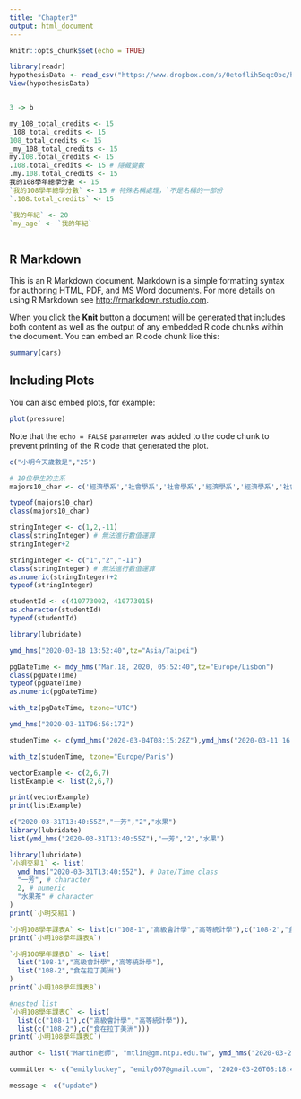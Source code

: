 ```yaml
---
title: "Chapter3"
output: html_document
---
```


```r
knitr::opts_chunk$set(echo = TRUE)
```
```r
library(readr)
hypothesisData <- read_csv("https://www.dropbox.com/s/0etoflih5eqc0bc/hypothesisData.csv?dl=1")
View(hypothesisData)



```
```r
3 -> b
```
```r
my_108_total_credits <- 15
_108_total_credits <- 15
108_total_credits <- 15
_my_108_total_credits <- 15
my.108.total_credits <- 15
.108.total_credits <- 15 # 隱藏變數
.my.108.total_credits <- 15
我的108學年總學分數 <- 15
`我的108學年總學分數` <- 15 # 特殊名稱處理，`不是名稱的一部份
`.108.total_credits` <- 15
```
```r
`我的年紀` <- 20
`my_age` <- `我的年紀`
```
```r

```



## R Markdown

This is an R Markdown document. Markdown is a simple formatting syntax for authoring HTML, PDF, and MS Word documents. For more details on using R Markdown see <http://rmarkdown.rstudio.com>.

When you click the **Knit** button a document will be generated that includes both content as well as the output of any embedded R code chunks within the document. You can embed an R code chunk like this:

```r
summary(cars)
```

## Including Plots

You can also embed plots, for example:

```r
plot(pressure)
```

Note that the `echo = FALSE` parameter was added to the code chunk to prevent printing of the R code that generated the plot.
```r
c("小明今天歲數是","25")
```
```r
# 10位學生的主系
majors10_char <- c('經濟學系','社會學系','社會學系','經濟學系','經濟學系','社會學系','經濟學系','經濟學系','經濟學系','社會學系')

typeof(majors10_char)
class(majors10_char)
```

```r
stringInteger <- c(1,2,-11)
class(stringInteger) # 無法進行數值運算
stringInteger+2
```
```r
stringInteger <- c("1","2","-11")
class(stringInteger) # 無法進行數值運算
as.numeric(stringInteger)+2
typeof(stringInteger)
```
```r
studentId <- c(410773002, 410773015)
as.character(studentId)
typeof(studentId)
```
```r
library(lubridate)
```
```r
ymd_hms("2020-03-18 13:52:40",tz="Asia/Taipei")
```
```r
pgDateTime <- mdy_hms("Mar.18, 2020, 05:52:40",tz="Europe/Lisbon")
class(pgDateTime)
typeof(pgDateTime)
as.numeric(pgDateTime)
```
```r
with_tz(pgDateTime, tzone="UTC")
```

```r
ymd_hms("2020-03-11T06:56:17Z")
```
```r
studenTime <- c(ymd_hms("2020-03-04T08:15:28Z"),ymd_hms("2020-03-11 16:11:43","2020-03-11 16:11:43",tz="Asia/Taipei"))
```

```r
with_tz(studenTime, tzone="Europe/Paris")
```

```r
vectorExample <- c(2,6,7)
listExample <- list(2,6,7)

print(vectorExample)
print(listExample)
```

```r
c("2020-03-31T13:40:55Z","一芳","2","水果")
library(lubridate)
list(ymd_hms("2020-03-31T13:40:55Z"),"一芳","2","水果")

library(lubridate)
`小明交易1` <- list(
  ymd_hms("2020-03-31T13:40:55Z"), # Date/Time class
  "一芳", # character
  2, # numeric
  "水果茶" # character
)
print(`小明交易1`)
```
```r
`小明108學年課表A` <- list(c("108-1","高級會計學","高等統計學"),c("108-2","食在拉丁美洲"))
print(`小明108學年課表A`)

`小明108學年課表B` <- list(
  list("108-1","高級會計學","高等統計學"),
  list("108-2","食在拉丁美洲")
)
print(`小明108學年課表B`)
```

```r
#nested list
`小明108學年課表C` <- list(
  list(c("108-1"),c("高級會計學","高等統計學")),
  list(c("108-2"),c("食在拉丁美洲")))
print(`小明108學年課表C`)
```

```r
author <- list("Martin老師", "mtlin@gm.ntpu.edu.tw", ymd_hms("2020-03-25T07:17:40Z"))

committer <- c("emilyluckey", "emily007@gmail.com", "2020-03-26T08:18:40Z")

message <- c("update")
```


